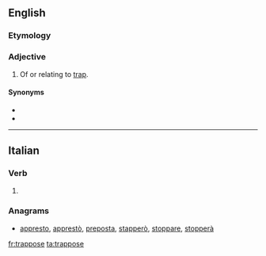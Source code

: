 ==English==

===Etymology===
{{suffix|en|trap|ose}}

===Adjective===
{{en-adj}}

# {{lb|en|mineralogy}} Of or relating to [[trap]].

====Synonyms====
* {{l|en|trappous}}
* {{l|en|trappy}}

----

==Italian==

===Verb===
{{head|it|verb form}}

# {{inflection of|trapporre||3|s|phis|lang=it}}

===Anagrams===
* [[appresto#Italian|appresto]], [[apprestò#Italian|apprestò]], [[preposta#Italian|preposta]], [[stapperò#Italian|stapperò]], [[stoppare#Italian|stoppare]], [[stopperà#Italian|stopperà]]

[[fr:trappose]]
[[ta:trappose]]